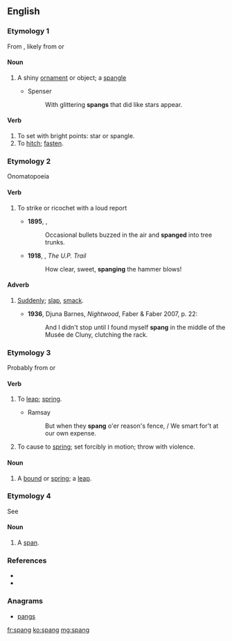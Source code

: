 ==English==

===Etymology 1===
From {{etyl|enm|en}} {{term|spang||a small piece of ornamental metal; spangle; small ornament; a bowl or cup|lang=enm}}, likely from {{etyl|dum|en}} {{term|spange||buckle, clasp|lang=dum}} or {{etyl|ang|-}} {{term|spang||buckle, clasp|lang=ang}}

====Noun====
{{en-noun}}

# {{context|obsolete}} A shiny [[ornament]] or object; a [[spangle]]
#* Spenser
#*: With glittering '''spangs''' that did like stars appear.

====Verb====
{{en-verb}}

# To set with bright points: star or spangle.
# To [[hitch]]; [[fasten]].

===Etymology 2===
Onomatopoeia

====Verb====
{{en-verb}}

# {{context|intransitive|of a flying object such as a bullet}} To strike or ricochet with a loud report
#* '''1895''', {{w|Stephen Crane}}, ''{{w|The Red Badge of Courage}}''
#*: Occasional bullets buzzed in the air and '''spanged''' into tree trunks.
#* '''1918''', {{w|Zane Grey}}, ''The U.P. Trail''
#*: How clear, sweet, '''spanging''' the hammer blows!

====Adverb====
{{en-adv|-}}

# {{context|dated}} [[suddenly|Suddenly]]; [[slap]], [[smack]].
#* '''1936''', Djuna Barnes, ''Nightwood'', Faber & Faber 2007, p. 22:
#*: And I didn't stop until I found myself '''spang''' in the middle of the Musée de Cluny, clutching the rack.

===Etymology 3===
Probably from {{term|spring#Verb|spring}} {{a|verb}} or {{term|spank#Verb|spank}} {{a|verb}}

====Verb====
{{en-verb}}

# {{context|intransitive|dialect|UK|Scotland}} To [[leap]]; [[spring]].
#* Ramsay
#*: But when they '''spang''' o'er reason's fence, / We smart for't at our own expense.
# {{context|transitive|dialect|UK|Scotland}} To cause to [[spring]]; set forcibly in motion; throw with violence.

====Noun====
{{en-noun}}

# {{context|Scotland}} A [[bound]] or [[spring]]; a [[leap]].
#: {{rfquotek|Sir Walter Scott}}

===Etymology 4===
See {{term|span}}

====Noun====
{{en-noun}}

# {{context|Scotland}} A [[span]].

===References===
* {{R:Century 1911}}
* {{R:Webster 1913}}

===Anagrams===
* [[pangs#English|pangs]]

[[fr:spang]]
[[ko:spang]]
[[mg:spang]]
